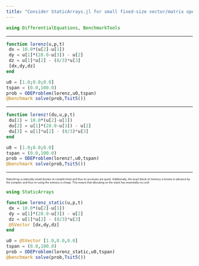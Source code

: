 ```yaml
---
title: "Consider StaticArrays.jl for small fixed-size vector/matrix operations"
---
```


```julia
using DifferentialEquations, BenchmarkTools
```

---

```julia
function lorenz(u,p,t)
 dx = 10.0*(u[2]-u[1])
 dy = u[1]*(28.0-u[3]) - u[2]
 dz = u[1]*u[2] - (8/3)*u[3]
 [dx,dy,dz]
end
```

```julia
u0 = [1.0;0.0;0.0]
tspan = (0.0,100.0)
prob = ODEProblem(lorenz,u0,tspan)
@benchmark solve(prob,Tsit5())
```

---

```julia
function lorenz!(du,u,p,t)
 du[1] = 10.0*(u[2]-u[1])
 du[2] = u[1]*(28.0-u[3]) - u[2]
 du[3] = u[1]*u[2] - (8/3)*u[3]
end
```

```julia
u0 = [1.0;0.0;0.0]
tspan = (0.0,100.0)
prob = ODEProblem(lorenz!,u0,tspan)
@benchmark solve(prob,Tsit5())
```


---

::: {style="font-size: 0.5em" }
StaticArray is statically-sized (known at compile time) and thus
its accesses are quick. Additionally, the exact block of memory is
known in advance by the compiler, and thus re-using the memory is
cheap. This means that allocating on the stack has essentially no
cost!
:::

```julia
using StaticArrays

function lorenz_static(u,p,t)
 dx = 10.0*(u[2]-u[1])
 dy = u[1]*(28.0-u[3]) - u[2]
 dz = u[1]*u[2] - (8/3)*u[3]
 @SVector [dx,dy,dz]
end
```

```julia
u0 = @SVector [1.0,0.0,0.0]
tspan = (0.0,100.0)
prob = ODEProblem(lorenz_static,u0,tspan)
@benchmark solve(prob,Tsit5())
```
